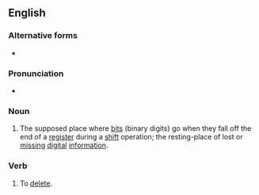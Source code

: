 {{also|bitbucket|bit-bucket}}

==English==
{{wikipedia}}

===Alternative forms===
* {{l|en|bitbucket}}

===Pronunciation===
* {{audio|en|En-au-bit bucket.ogg|Audio (AU)}}

===Noun===
{{en-noun}}

# {{lb|en|computing|slang|humorous}} The supposed place where [[bit]]s (binary digits) go when they fall off the end of a [[register]] during a [[shift]] operation; the resting-place of lost or [[missing]] [[digital]] [[information]].

===Verb===
{{en-verb}}

# {{lb|en|computing|slang|humorous}} To [[delete]].